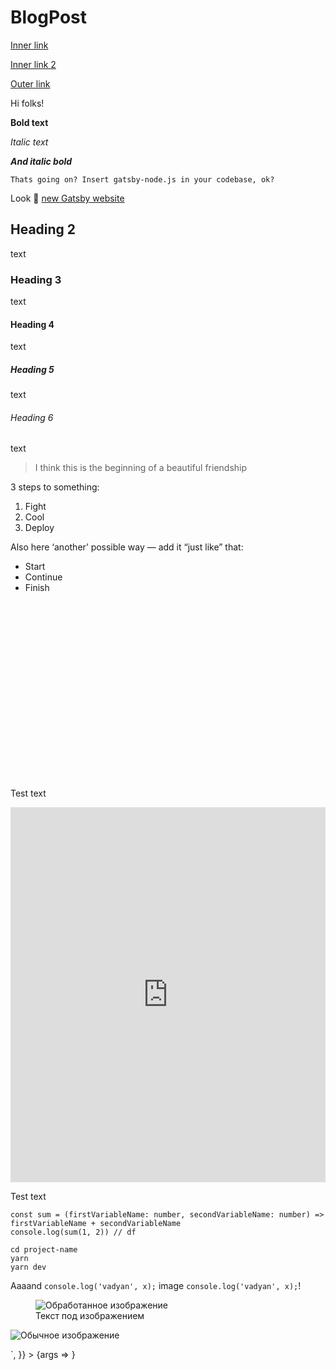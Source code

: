 
<Meta title="BlogPost" component={BlogPost} />

# BlogPost

<Canvas>
  <Story
    name="Basic"
    args={{
      title: 'Заголовок статьи',
      thumbnail: {
        src: 'https://dummyimage.com/1920x1080/2b2b2b/fff.png&text=+',
      },
      publishDate: '04.09.2020',
      timeToRead: 12,
      content: `
        <p><a href="/test-blog/">Inner link</a></p>
        <p><a href="/">Inner link 2</a></p>
        <p><a href="https://www.google.com/" target="_blank" rel="nofollow noopener noreferrer">Outer link</a></p>
        <p>Hi folks!</p>
        <p><strong>Bold text</strong></p>
        <p><em>Italic text</em></p>
        <p><strong><em>And italic bold</em></strong></p>
        <p><code class="language-text">Thats going on? Insert gatsby-node.js in your codebase, ok?</code></p>
        <p>Look 👀 <a href="https://www.gatsbyjs.com/" target="_blank" rel="nofollow noopener noreferrer">new Gatsby website</a></p>
        <h2>Heading 2</h2>
        <p>text</p>
        <h3>Heading 3</h3>
        <p>text</p>
        <h4>Heading 4</h4>
        <p>text</p>
        <h5>Heading 5</h5>
        <p>text</p>
        <h6>Heading 6</h6>
        <p>text</p>
        <blockquote>
        <p>I think this is the beginning of a beautiful friendship</p>
        </blockquote>
        <p>3 steps to something:</p>
        <ol>
          <li>Fight</li>
          <li>Cool</li>
          <li>Deploy</li>
        </ol>
        <p>Also here ‘another’ possible way — add it “just like” that:</p>
        <ul>
          <li>Start</li>
          <li>Continue</li>
          <li>Finish</li>
        </ul>
        <div class="gatsby-resp-iframe-wrapper" style="padding-bottom: 56.25%; position: relative; height: 0; overflow: hidden; ">
          <iframe src="https://www.youtube.com/embed/eMx5ZCkIwfQ" frameborder="0" allow="accelerometer; autoplay; encrypted-media; gyroscope; picture-in-picture" allowfullscreen="" style=" position: absolute; top: 0; left: 0; width: 100%; height: 100%; "></iframe>
        </div>
        <p>Test text</p>
        <iframe height="600" style="width: 100%;" scrolling="no" title="DrawSvg test" src="https://codepen.io/p1t1ch/embed/preview/gJKQWQ?height=323&amp;theme-id=dark&amp;default-tab=html,result" frameborder="no" loading="lazy" allowtransparency="true" allowfullscreen="true">
          See the Pen <a href='https://codepen.io/p1t1ch/pen/gJKQWQ'>DrawSvg test</a> by p1t1ch
          (<a href='https://codepen.io/p1t1ch'>@p1t1ch</a>) on <a href='https://codepen.io'>CodePen</a>.
        </iframe>
        <p>Test text</p>
        <div class="gatsby-highlight" data-language="typescript">
          <pre class="language-typescript"><code class="language-typescript"><span class="token keyword">const</span> <span class="token function-variable function">sum</span> <span class="token operator">=</span> <span class="token punctuation">(</span>firstVariableName<span class="token operator">:</span> <span class="token builtin">number</span><span class="token punctuation">,</span> secondVariableName<span class="token operator">:</span> <span class="token builtin">number</span><span class="token punctuation">)</span> <span class="token operator">=&gt;</span> firstVariableName <span class="token operator">+</span> secondVariableName
<span class="token builtin">console</span><span class="token punctuation">.</span><span class="token function">log</span><span class="token punctuation">(</span><span class="token function">sum</span><span class="token punctuation">(</span><span class="token number">1</span><span class="token punctuation">,</span> <span class="token number">2</span><span class="token punctuation">)</span><span class="token punctuation">)</span> <span class="token comment">// df</span></code></pre>
        </div>
        <div class="gatsby-highlight" data-language="bash">
          <pre class="language-bash"><code class="language-bash"><span class="command-line-prompt"><span data-user="root" data-host="localhost"></span><span data-user="root" data-host="localhost"></span><span data-user="root" data-host="localhost"></span></span><span class="token builtin class-name">cd</span> project-name
<span class="token function">yarn</span>
<span class="token function">yarn</span> dev</code></pre>
        </div>
        <p>Aaaand <code class="language-text">console.log('vadyan', x);</code> image <code class="language-js">console<span class="token punctuation">.</span><span class="token function">log</span><span class="token punctuation">(</span><span class="token string">'vadyan'</span><span class="token punctuation">,</span> x<span class="token punctuation">)</span><span class="token punctuation">;</span></code>!</p>
        <figure class="gatsby-resp-image-figure">
          <span class="gatsby-resp-image-wrapper">
            <picture>
              <img class="gatsby-resp-image-image" src="https://dummyimage.com/1920x1080/2b2b2b/fff.png&text=+" alt="Обработанное изображение" title="Текст под изображением" style="max-width: 100%">
            </picture>
          </span>
          <figcaption class="gatsby-resp-image-figcaption">Текст под изображением</figcaption>
        </figure>
        <p><img src="https://dummyimage.com/1920x1080/2b2b2b/fff.png&text=+" alt="Обычное изображение" style="max-width: 100%"></p>
      `,
    }}
  >
    {args => <BlogPost {...args} />}
  </Story>
</Canvas>

<ArgsTable />
